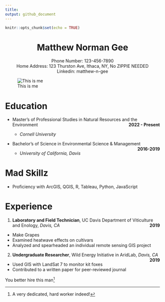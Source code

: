 ```yaml
---
title: 
output: github_document
---
```


```r
knitr::opts_chunk$set(echo = TRUE)
```

<center> 
# Matthew Norman Gee
</center>

<center>
Phone Number: 123-456-7890
</center>

<center>
Home Address: 123 Thurston Ave, Ithaca, NY, No ZIPPIE NEEDED
</center>

<center>
Linkedin: matthew-n-gee
</center>

![This is me](https://images.unsplash.com/photo-1600804889194-e6fbf08ddb39?ixlib=rb-4.0.3&ixid=MnwxMjA3fDB8MHxzZWFyY2h8MXx8Y29vbCUyMGd1eXxlbnwwfHwwfHw%3D&w=1000&q=80)

# Education

* Master's of Professional Studies in Natural Resources and the Environment [**2022 - Present**]{style="float:right"}

  + *Cornell University*
  
* Bachelor's of Science in Environmental Science & Management
[**2016-2019**]{style="float:right"}

  + *University of California, Davis*

# Mad Skillz

* Proficiency with ArcGIS, QGIS, R, Tableau, Python, JavaScript

# Experience

1. **Laboratory and Field Technician**, UC Davis Department of Viticulture and Enology, *Davis, CA* [**2019**]{style="float:right"}
  + Make Grapes
  + Examined heatwave effects on cultivars
  + Analyzed and spearheaded an individual remote sensing GIS project
2. **Undergraduate Researcher**, Wild Energy Initiative in AridLab, *Davis, CA* [**2019**]{style="float:right"}
  + Used GIS with LandSat 7 to monitor kit foxes
  + Contributed to a written paper for peer-reviewed journal

You better hire this man^[A very dedicated, hard worker indeed!]